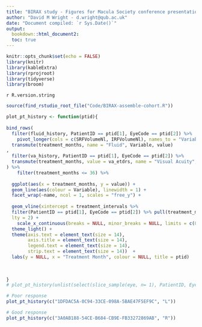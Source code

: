---
title: "BIRAX study - Figures for Macula Society conference presentation"
author: "David M Wright - d.wright@qub.ac.uk"
date: "Document compiled: `r Sys.Date()`"
output: 
  bookdown::html_document2:
  toc: true
---

```{r setup, include=FALSE}
knitr::opts_chunk$set(echo = FALSE)
library(knitr)
library(kableExtra)
library(rprojroot)
library(tidyverse)
library(broom)
```

`r R.version.string`   


```{r run-analysis, include=FALSE}
source(find_rstudio_root_file("Code/BIRAX-assemble-cohort.R"))
```


```{r treatment-series, fig.cap="Sample patient histories. Dotted lines indicate injection dates.", fig.width=9, fig.height=7, warning = FALSE}

plot_pt_history <- function(ptid){
  
bind_rows(
  filter(fluid_history, PatientID == ptid[1], EyeCode == ptid[2]) %>% 
    pivot_longer(cols = c(SRFVolumeNl, IRFVolumeNl), names_to = "Variable") %>% 
  transmute(treatment_months, name = "Fluid", Variable, value)
,
  filter(va_history, PatientID == ptid[1], EyeCode == ptid[2]) %>% 
  transmute(treatment_months, value = va_etdrs, name = "Visual Acuity", Variable = "ETDRS Letters")
) %>% 
    filter(treatment_months <= 36) %>% 
  
  ggplot(aes(x = treatment_months, y = value)) +
  geom_line(aes(colour = Variable), linewidth = 1) +
  facet_wrap(~name, ncol = 1, scales = "free_y") +
  
  geom_vline(xintercept = treatment_intervals %>% 
  filter(PatientID == ptid[1], EyeCode == ptid[2]) %>% pull(treatment_months),
  lty = 2) +
    scale_x_continuous(breaks = NULL, minor_breaks = NULL, limits = c(0,36) ) +
  theme_light() +
  theme(axis.text = element_text(size = 14), 
        axis.title = element_text(size = 14), 
        legend.text = element_text(size = 14),
        strip.text = element_text(size = 14))  +
  labs(y = NULL, x = "Treatment Month", colour = NULL, title = ptid) 
    
    
  
}
# plot_pt_history(unlist(select(slice_sample(eye, n= 1), PatientID, EyeCode)))

# Poor response
plot_pt_history(c("1DFDAC5A-0C94-33CE-098A-5BAE47F5EF9C", "L"))

# Good response
plot_pt_history(c("3A0AB188-54CE-B684-CB9E-FB33272869AB", "R"))
```




